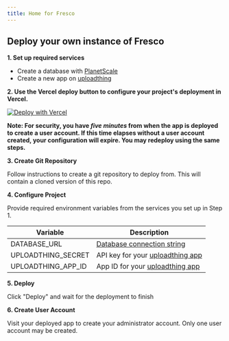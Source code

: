 ```yaml
---
title: Home for Fresco
---
```


## Deploy your own instance of Fresco

**1. Set up required services**

- Create a database with [PlanetScale](https://planetscale.com/docs/tutorials/planetscale-quick-start-guide)
- Create a new app on [uploadthing](https://uploadthing.com/)

**2. Use the Vercel deploy button to configure your project's deployment in Vercel.**

[![Deploy with Vercel](https://vercel.com/button)](https://vercel.com/new/clone?repository-url=https%3A%2F%2Fgithub.com%2Fcomplexdatacollective%2FFresco%2Ftree%2Ffeature%2Finitial-setup-flow&env=DATABASE_URL,UPLOADTHING_SECRET,UPLOADTHING_APP_ID)

**Note: For security, you have _five minutes_ from when the app is deployed to create a user account. If this time elapses without a user account created, your configuration will expire. You may redeploy using the same steps.**

**3. Create Git Repository**

Follow instructions to create a git repository to deploy from. This will contain a cloned version of this repo.

**4. Configure Project**

Provide required environment variables from the services you set up in Step 1.

| Variable           | Description                                                                            |
| ------------------ | -------------------------------------------------------------------------------------- |
| DATABASE_URL       | [Database connection string](https://planetscale.com/docs/concepts/connection-strings) |
| UPLOADTHING_SECRET | API key for your [uploadthing app](https://uploadthing.com/dashboard)                  |
| UPLOADTHING_APP_ID | App ID for your [uploadthing app](https://uploadthing.com/dashboard)                   |

**5. Deploy**

Click "Deploy" and wait for the deployment to finish

**6. Create User Account**

Visit your deployed app to create your administrator account. Only one user account may be created.
